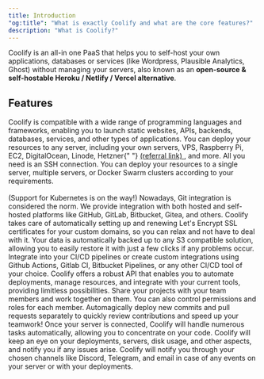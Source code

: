 ```yaml
---
title: Introduction
"og:title": "What is exactly Coolify and what are the core features?"
description: "What is Coolify?"
---
```


Coolify is an all-in one PaaS that helps you to self-host your own applications, databases or services (like Wordpress, Plausible Analytics, Ghost) without managing your servers, also known as an **open-source & self-hostable Heroku / Netlify / Vercel alternative**.

## Features

<CardGroup cols={2}>
  <Card title="Any Language" icon="code">
    Coolify is compatible with a wide range of programming languages and
    frameworks, enabling you to launch static websites, APIs, backends,
    databases, services, and other types of applications.
  </Card>
  <Card title="Any Server" icon="server">
    You can deploy your resources to any server, including your own servers,
    VPS, Raspberry Pi, EC2, DigitalOcean, Linode, Hetzner{" "}
    <a class="underline" href="https://coolify.io/hetzner" target="_blank">
      (referral link)
    </a>
    , and more. All you need is an SSH connection.
  </Card>
  <Card title="Any Use Case" icon="screwdriver-wrench">
    You can deploy your resources to a single server, multiple servers, or
    Docker Swarm clusters according to your requirements.
    <br />
    <br />
    (Support for Kubernetes is on the way!)
  </Card>
  <Card title="Push to Deploy" icon="git">
    Nowadays, Git integration is considered the norm. We provide integration
    with both hosted and self-hosted platforms like GitHub, GitLab, Bitbucket,
    Gitea, and others.
  </Card>
  <Card title="Free SSL Certificates" icon="lock">
    Coolify takes care of automatically setting up and renewing Let's Encrypt
    SSL certificates for your custom domains, so you can relax and not have to
    deal with it.
  </Card>
  <Card title="Automatic DB Backups" icon="database">
    Your data is automatically backed up to any S3 compatible solution, allowing
    you to easily restore it with just a few clicks if any problems occur.
  </Card>
  <Card title="Webhooks" icon="webhook">
    Integrate into your CI/CD pipelines or create custom integrations using
    Github Actions, Gitlab CI, Bitbucket Pipelines, or any other CI/CD tool of
    your choice.
  </Card>
  <Card title="Powerful API" icon="square-code">
    Coolify offers a robust API that enables you to automate deployments, manage
    resources, and integrate with your current tools, providing limitless
    possibilities.
  </Card>
  <Card title="Collaborative" icon="people">
    Share your projects with your team members and work together on them. You
    can also control permissions and roles for each member.
  </Card>
  <Card title="Pull Request Deployments" icon="rocket">
    Automagically deploy new commits and pull requests separately to quickly
    review contributions and speed up your teamwork!
  </Card>
  <Card title="Server Automations" icon="robot">
    Once your server is connected, Coolify will handle numerous tasks
    automatically, allowing you to concentrate on your code.
  </Card>
  <Card title="Monitoring" icon="monitoring">
    Coolify will keep an eye on your deployments, servers, disk usage, and other
    aspects, and notify you if any issues arise.
  </Card>
  <Card title="Notifications" icon="lol">
    Coolify will notify you through your chosen channels like Discord, Telegram,
    and email in case of any events on your server or with your deployments.
  </Card>
</CardGroup>
